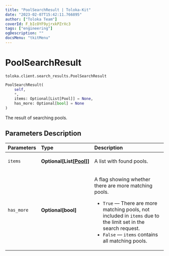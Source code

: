 ```yaml
---
title: "PoolSearchResult | Toloka-Kit"
date: "2023-02-07T15:42:11.766895"
author: ["Toloka Team"]
coverId: F_bIcOYF9yjrxkPZrXc3
tags: ["engineering"]
ogDescription: ""
docsMenu: "tkitMenu"
---
```


# PoolSearchResult
`toloka.client.search_results.PoolSearchResult`

```python
PoolSearchResult(
    self,
    *,
    items: Optional[List[Pool]] = None,
    has_more: Optional[bool] = None
)
```

The result of searching pools.

## Parameters Description

| Parameters | Type | Description |
| :----------| :----| :-----------|
`items`|**Optional\[List\[[Pool](/docs-new/toloka-kit/reference/toloka.client.pool.Pool)\]\]**|<p>A list with found pools.</p>
`has_more`|**Optional\[bool\]**|<p>A flag showing whether there are more matching pools.</p> <ul> <li>`True` — There are more matching pools, not included in `items` due to the limit set in the search request.</li> <li>`False` — `items` contains all matching pools.</li> </ul>
